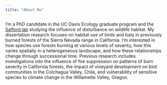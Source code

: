 ```yaml
---
title: "About Me"
---
```


I'm a PhD candidate in the UC Davis Ecology graduate program and the [Safford lab](https://saffordlab.wordpress.com/) studying the influence of disturbance on wildlife habitat. My dissertation research focuses on habitat use of birds and bats in previously burned forests of the Sierra Nevada range in California.  I'm interested in how species use forests burning at various levels of severity, how this varies spatially in a heterogeneous landscape, and how these relationships change through successional time.  Previous research includes investigations into the influence of fire suppression on patterns of burn severity in California forests, the impact of vineyard development on bird communities in the Colchagua Valley, Chile, and vulnerability of sensitive species to climate change in the Willamette Valley, Oregon.
